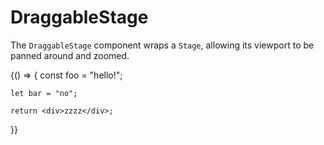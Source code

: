 
<Meta title="react-konva-addons/DraggableStage" />

# DraggableStage

The `DraggableStage` component wraps a `Stage`, allowing its viewport to be panned around and zoomed.

<Canvas>
  {() => {
    const foo = "hello!";
    
    let bar = "no";

    return <div>zzzz</div>;

}}

</Canvas>
